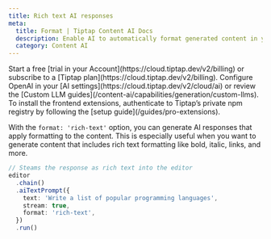 ```yaml
---
title: Rich text AI responses
meta:
  title: Format | Tiptap Content AI Docs
  description: Enable AI to automatically format generated content in your Tiptap editor with rich text, lists, and more. Learn how in our docs!
  category: Content AI
---
```



<Requirements>
    <RequirementItem label="1. Activate trial or subscribe">
        Start a free [trial in your Account](https://cloud.tiptap.dev/v2/billing) or subscribe to a [Tiptap plan](https://cloud.tiptap.dev/v2/billing).
    </RequirementItem>
    <RequirementItem label="2. Integrate an AI provider">
        Configure OpenAI in your [AI settings](https://cloud.tiptap.dev/v2/cloud/ai) or review the [Custom LLM guides](/content-ai/capabilities/generation/custom-llms).
    </RequirementItem>
    <RequirementItem label="3. Install from private registry">
        To install the frontend extensions, authenticate to Tiptap’s private npm registry by following the [setup guide](/guides/pro-extensions).
    </RequirementItem>
</Requirements>

<CodeDemo isPro path="/Extensions/AiFormattedResponse" />

With the `format: 'rich-text'` option, you can generate AI responses that apply formatting to the content. This is especially useful when you want to generate content that includes rich text formatting like bold, italic, links, and more.

```ts
// Steams the response as rich text into the editor
editor
  .chain()
  .aiTextPrompt({
    text: 'Write a list of popular programming languages',
    stream: true,
    format: 'rich-text',
  })
  .run()
```
